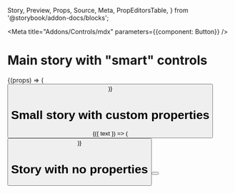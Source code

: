   Story,
  Preview,
  Props,
  Source,
  Meta,
  PropEditorsTable,
} from '@storybook/addon-docs/blocks';


<Meta title="Addons/Controls/mdx" parameters={{component: Button}} />

# Main story with "smart" controls

<Story id="." />

<Props of={Button} />


<Preview>
  <Story name="smart story" parameters={{ smartControls: true }}>
    {(props) => (
      <Button label="default" {...props}/>
    )}  
  </Story>
</Preview>


# Small story with custom properties

<Preview>
  <Story name="small story" properties={{
    text: {type: 'text', value: 'Hello'},
  }}>
    {({ text }) => (
      <Button label={text}/>
    )}  
  </Story>
</Preview>

<PropEditorsTable name="small story" />

# Story with no properties

<Preview>
  <Story name="no properties" >
      <Button label="Hello"/>
  </Story>
</Preview>
